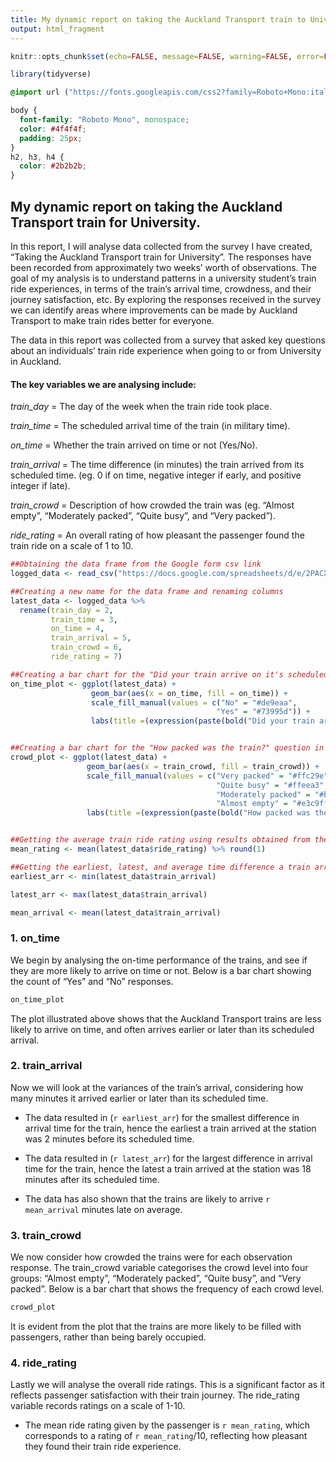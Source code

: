 ```yaml
---
title: My dynamic report on taking the Auckland Transport train to University.
output: html_fragment
---
```


```r
knitr::opts_chunk$set(echo=FALSE, message=FALSE, warning=FALSE, error=FALSE)

library(tidyverse)
```

```css
@import url ("https://fonts.googleapis.com/css2?family=Roboto+Mono:ital,wght@0,100..700;1,100..700&display=swap");

body {
  font-family: "Roboto Mono", monospace;
  color: #4f4f4f;
  padding: 25px;
}
h2, h3, h4 {
  color: #2b2b2b;
}

```

## My dynamic report on taking the Auckland Transport train for University.

In this report, I will analyse data collected from the survey I have created, "Taking the Auckland Transport train for University". The responses have been recorded from approximately two weeks' worth of observations. The goal of my analysis is to understand patterns in a university student's train ride experiences, in terms of the train's arrival time, crowdness, and their journey satisfaction, etc. By exploring the responses received in the survey we can identify areas where improvements can be made by Auckland Transport to make train rides better for everyone.

The data in this report was collected from a survey that asked key questions about an individuals' train ride experience when going to or from University in Auckland.

#### The key variables we are analysing include:
*train_day* = The day of the week when the train ride took place.

*train_time* = The scheduled arrival time of the train (in military time).

*on_time* = Whether the train arrived on time or not (Yes/No).

*train_arrival* = The time difference (in minutes) the train arrived from its scheduled time. (eg. 0 if on time, negative integer if early, and positive integer if late).

*train_crowd* = Description of how crowded the train was (eg. "Almost empty", "Moderately packed", "Quite busy", and "Very packed").

*ride_rating* = An overall rating of how pleasant the passenger found the train ride on a scale of 1 to 10.

```r
##Obtaining the data frame from the Google form csv link
logged_data <- read_csv("https://docs.google.com/spreadsheets/d/e/2PACX-1vSD-Anan8-PK1F8ImNIW2HthAudTvYHxfSklivUc5Rw_JJAixIZuWar6etYi10hTuum-TiGUNMcPV3j/pub?output=csv")

##Creating a new name for the data frame and renaming columns
latest_data <- logged_data %>%
  rename(train_day = 2,
         train_time = 3,
         on_time = 4,
         train_arrival = 5,
         train_crowd = 6,
         ride_rating = 7)

##Creating a bar chart for the "Did your train arrive on it's scheduled time?" question in the survey
on_time_plot <- ggplot(latest_data) +
                  geom_bar(aes(x = on_time, fill = on_time)) +
                  scale_fill_manual(values = c("No" = "#de9eaa",
                                              "Yes" = "#73995d")) +
                  labs(title =(expression(paste(bold("Did your train arrive on it's scheduled time?")))))


##Creating a bar chart for the "How packed was the train?" question in the survey
crowd_plot <- ggplot(latest_data) +
                 geom_bar(aes(x = train_crowd, fill = train_crowd)) +
                 scale_fill_manual(values = c("Very packed" = "#ffc29e",
                                              "Quite busy" = "#ffeea3",
                                              "Moderately packed" = "#bae6ff",
                                              "Almost empty" = "#e3c9ff")) +
                 labs(title =(expression(paste(bold("How packed was the train?")))))


##Getting the average train ride rating using results obtained from the survey
mean_rating <- mean(latest_data$ride_rating) %>% round(1)

##Getting the earliest, latest, and average time difference a train arrived from its scheduled time
earliest_arr <- min(latest_data$train_arrival)

latest_arr <- max(latest_data$train_arrival)

mean_arrival <- mean(latest_data$train_arrival)
```


### 1. on_time

We begin by analysing the on-time performance of the trains, and see if they are more likely to arrive on time or not. Below is a bar chart showing the count of "Yes" and "No" responses.

```r
on_time_plot
```

The plot illustrated above shows that the Auckland Transport trains are less likely to arrive on time, and often arrives earlier or later than its scheduled arrival.

### 2. train_arrival
Now we will look at the variances of the train's arrival, considering how many minutes it arrived earlier or later than its scheduled time.

- The data resulted in (`r earliest_arr`) for the smallest difference in arrival time for the train, hence the earliest a train arrived at the station was 2 minutes before its scheduled time.

- The data resulted in (`r latest_arr`) for the largest difference in arrival time for the train, hence the latest a train arrived at the station was 18 minutes after its scheduled time.

- The data has also shown that the trains are likely to arrive `r mean_arrival` minutes late on average.

### 3. train_crowd

We now consider how crowded the trains were for each observation response. The train_crowd variable categorises the crowd level into four groups: "Almost empty", "Moderately packed", "Quite busy", and "Very packed". Below is a bar chart that shows the frequency of each crowd level.


```r
crowd_plot
```

It is evident from the plot that the trains are more likely to be filled with passengers, rather than being barely occupied.

### 4. ride_rating

Lastly we will analyse the overall ride ratings. This is a significant factor as it reflects passenger satisfaction with their train journey. The ride_rating variable records ratings on a scale of 1-10.

- The mean ride rating given by the passenger is `r mean_rating`, which corresponds to a rating of `r mean_rating`/10, reflecting how pleasant they found their train ride experience. 